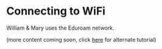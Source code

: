 # Connecting to WiFi

William & Mary uses the Eduroam network.

(more content coming soon, click [here](https://jacobhall.net/2021/08/20/000148) for alternate tutorial)
